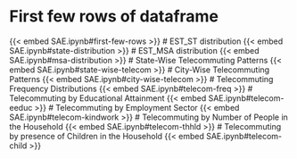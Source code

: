 # First few rows of dataframe
{{< embed SAE.ipynb#first-few-rows >}}
# EST_ST distribution
{{< embed SAE.ipynb#state-distribution >}}
# EST_MSA distribution
{{< embed SAE.ipynb#msa-distribution >}}
# State-Wise Telecommuting Patterns
{{< embed SAE.ipynb#state-wise-telecom >}}
# City-Wise Telecommuting Patterns
{{< embed SAE.ipynb#city-wise-telecom >}}
# Telecommuting Frequency Distributions
{{< embed SAE.ipynb#telecom-freq >}}
# Telecommuting by Educational Attainment
{{< embed SAE.ipynb#telecom-eeduc >}}
# Telecommuting by Employment Sector
{{< embed SAE.ipynb#telecom-kindwork >}}
# Telecommuting by Number of People in the Household
{{< embed SAE.ipynb#telecom-thhld >}}
# Telecommuting by presence of Children in the Household
{{< embed SAE.ipynb#telecom-child >}}

